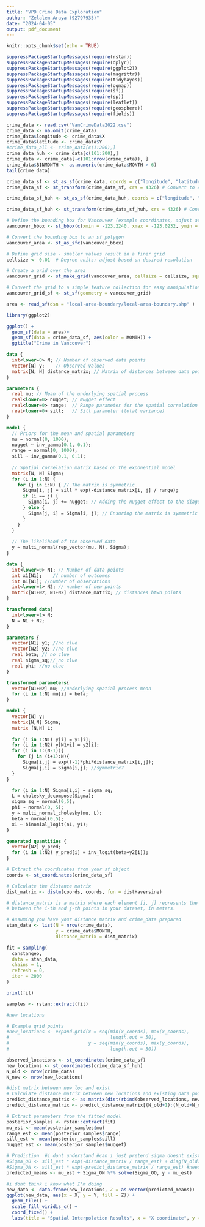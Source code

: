```yaml
---
title: "VPD Crime Data Exploration"
author: "Zelalem Araya (92797935)"
date: "2024-04-05"
output: pdf_document
---
```


```r
knitr::opts_chunk$set(echo = TRUE)
```

```r

suppressPackageStartupMessages(require(rstan))
suppressPackageStartupMessages(require(dplyr))
suppressPackageStartupMessages(require(ggplot2))
suppressPackageStartupMessages(require(magrittr))
suppressPackageStartupMessages(require(tidybayes))
suppressPackageStartupMessages(require(ggmap))
suppressPackageStartupMessages(require(sf))
suppressPackageStartupMessages(require(sp))
suppressPackageStartupMessages(require(leaflet))
suppressPackageStartupMessages(require(geosphere))
suppressPackageStartupMessages(require(fields))
```

```r

crime_data <- read.csv("VanCrimeData2022.csv")
crime_data <- na.omit(crime_data)
crime_data$longitude <- crime_data$X
crime_data$latitude <- crime_data$Y
#crime_data_all <- crime_data[c(1:200),]
crime_data_huh <- crime_data[c(101:200),]
crime_data <- crime_data[-c(101:nrow(crime_data)), ]
crime_data$BINMONTH <- as.numeric(crime_data$MONTH > 6)
tail(crime_data)


```

```r

crime_data_sf <- st_as_sf(crime_data, coords = c("longitude", "latitude"), crs = 26710) # 26710 code for UTM10
crime_data_sf <- st_transform(crime_data_sf, crs = 4326) # Convert to WGS84

crime_data_sf_huh <- st_as_sf(crime_data_huh, coords = c("longitude", "latitude"), crs = 26710) # 26710 code for UTM10

crime_data_sf_huh <- st_transform(crime_data_sf_huh, crs = 4326) # Convert to WGS84
```

```r

# Define the bounding box for Vancouver (example coordinates, adjust accordingly)
vancouver_bbox <- st_bbox(c(xmin = -123.2240, xmax = -123.0232, ymin = 49.1980, ymax = 49.3160), crs = st_crs(4326))

# Convert the bounding box to an sf polygon
vancouver_area <- st_as_sfc(vancouver_bbox)

# Define grid size - smaller values result in a finer grid
cellsize <- 0.01  # Degree units; adjust based on desired resolution

# Create a grid over the area
vancouver_grid <- st_make_grid(vancouver_area, cellsize = cellsize, square = TRUE)

# Convert the grid to a simple feature collection for easy manipulation
vancouver_grid_sf <- st_sf(geometry = vancouver_grid)

```

```r
area <- read_sf(dsn = "local-area-boundary/local-area-boundary.shp" )

```

```r
library(ggplot2)

ggplot() +
  geom_sf(data = area)+
  geom_sf(data = crime_data_sf, aes(color = MONTH)) +
  ggtitle("Crime in Vancouver")

```

```stan
data {
  int<lower=0> N; // Number of observed data points
  vector[N] y;    // Observed values
  matrix[N, N] distance_matrix; // Matrix of distances between data points
}

parameters {
  real mu; // Mean of the underlying spatial process
  real<lower=0> nugget; // Nugget effect
  real<lower=0> range;  // Range parameter for the spatial correlation
  real<lower=0> sill;   // Sill parameter (total variance)
}

model {
  // Priors for the mean and spatial parameters
  mu ~ normal(0, 1000);
  nugget ~ inv_gamma(0.1, 0.1);
  range ~ normal(0, 1000);
  sill ~ inv_gamma(0.1, 0.1);
  
  // Spatial correlation matrix based on the exponential model
  matrix[N, N] Sigma;
  for (i in 1:N) {
    for (j in i:N) { // The matrix is symmetric
      Sigma[i, j] = sill * exp(-distance_matrix[i, j] / range);
      if (i == j) {
        Sigma[i, j] += nugget; // Adding the nugget effect to the diagonal
      } else {
        Sigma[j, i] = Sigma[i, j]; // Ensuring the matrix is symmetric
      }
    }
  }
  
  // The likelihood of the observed data
  y ~ multi_normal(rep_vector(mu, N), Sigma);
}

```

```stan
data {
  int<lower=0> N1; // Number of data points
  int x1[N1];    // number of outcomes
  int n1[N1]; //number of observations
  int<lower=1> N2; // number of new points
  matrix[N1+N2, N1+N2] distance_matrix; // distances btwn points
}

transformed data{
  int<lower=1> N;
  N = N1 + N2;
}

parameters {
  vector[N1] y1; //no clue
  vector[N2] y2; //no clue
  real beta; // no clue
  real sigma_sq;// no clue
  real phi; //no clue
}

transformed parameters{
  vector[N1+N2] mu; //underlying spatial process mean
  for (i in 1:N) mu[i] = beta;
}

model {
  vector[N] y;
  matrix[N,N] Sigma;
  matrix [N,N] L;
  
  for (i in 1:N1) y[i] = y1[i];
  for (i in 1:N2) y[N1+i] = y2[i];
  for (i in 1:(N-1)){
    for (j in (i+1):N){
      Sigma[i,j] = exp((-1)*phi*distance_matrix[i,j]);
      Sigma[j,i] = Sigma[i,j]; //symmetric?
  }
}

  for (i in 1:N) Sigma[i,i] = sigma_sq;
  L = cholesky_decompose(Sigma);
  sigma_sq ~ normal(0,5);
  phi ~ normal(0, 5);
  y ~ multi_normal_cholesky(mu, L);
  beta ~ normal(0,5);
  x1 ~ binomial_logit(n1, y1);
}

generated quantities {
  vector[N2] y_pred;
  for (i in 1:N2) y_pred[i] = inv_logit(beta+y2[i]);
}

```

```r
# Extract the coordinates from your sf object
coords <- st_coordinates(crime_data_sf)

# Calculate the distance matrix
dist_matrix <- distm(coords, coords, fun = distHaversine)

# distance_matrix is a matrix where each element [i, j] represents the distance
# between the i-th and j-th points in your dataset, in meters.

```

```r

# Assuming you have your distance matrix and crime_data prepared
stan_data <- list(N = nrow(crime_data),
                  y = crime_data$MONTH, 
                  distance_matrix = dist_matrix)

```



```r

fit = sampling(
  canstangeo,
  data = stan_data,
  chains = 1,
  refresh = 0,
  iter = 2000
)

print(fit)
```

```r
samples <- rstan::extract(fit)
```

```r

#new locations 

# Example grid points
#new_locations <- expand.grid(x = seq(min(x_coords), max(x_coords), 
#                                     length.out = 50),
#                             y = seq(min(y_coords), max(y_coords), 
#                                     length.out = 50))

observed_locations <- st_coordinates(crime_data_sf)
new_locations <- st_coordinates(crime_data_sf_huh)
N_old <- nrow(crime_data)
N_new <- nrow(new_locations)

#dist matrix between new loc and exist
# Calculate distance matrix between new locations and existing data points
predict_distance_matrix <- as.matrix(dist(rbind(observed_locations, new_locations)))
predict_distance_matrix <- predict_distance_matrix[(N_old+1):(N_old+N_new), 1:N_old]  # Only new to old

```

```r

# Extract parameters from the fitted model
posterior_samples <- rstan::extract(fit)
mu_est <- mean(posterior_samples$mu)
range_est <- mean(posterior_samples$range)
sill_est <- mean(posterior_samples$sill)
nugget_est <- mean(posterior_samples$nugget)

# Prediction  #i dont understand #can i just pretend sigma doesnt exist
#Sigma_OO <- sill_est * exp(-distance_matrix / range_est) + diag(N_old) * nugget_est #these need to be generated in the model i thin
#Sigma_ON <- sill_est * exp(-predict_distance_matrix / range_est) #needs to be generated in the model 
predicted_means <- mu_est + Sigma_ON %*% solve(Sigma_OO, y - mu_est)

```
```r
#i dont think i know what I'm doing
new_data <- data.frame(new_locations, Z = as.vector(predicted_means))
ggplot(new_data, aes(x = X, y = Y, fill = Z)) +
  geom_tile() +
  scale_fill_viridis_c() +
  coord_fixed() +
  labs(title = "Spatial Interpolation Results", x = "X coordinate", y = "Y coordinate", fill = "Predicted Value")

```


